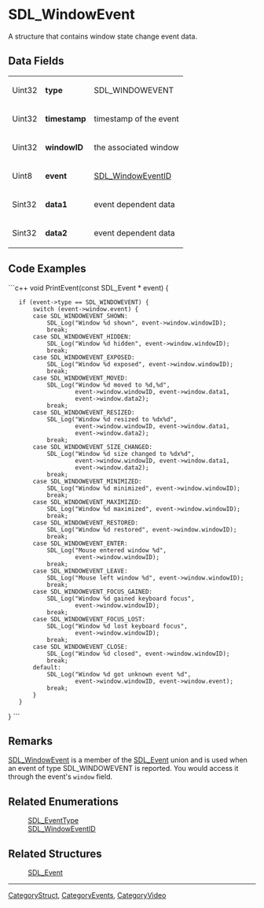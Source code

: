 <!-- pragma section-numbers off -->
<!-- pragma disable-camelcase -->

= SDL_WindowEvent =
A structure that contains window state change event data.


== Data Fields ==
{|
|Uint32
|'''type'''
|SDL_WINDOWEVENT
|-
|Uint32
|'''timestamp'''
|timestamp of the event
|-
|Uint32
|'''windowID'''
|the associated window
|-
|Uint8
|'''event'''
|[[SDL_WindowEventID]]
|-
|Sint32
|'''data1'''
|event dependent data
|-
|Sint32
|'''data2'''
|event dependent data
|}

== Code Examples ==
<!-- #Example1 Start -->
```c++
void PrintEvent(const SDL_Event * event)
{
    if (event->type == SDL_WINDOWEVENT) {
        switch (event->window.event) {
        case SDL_WINDOWEVENT_SHOWN:
            SDL_Log("Window %d shown", event->window.windowID);
            break;
        case SDL_WINDOWEVENT_HIDDEN:
            SDL_Log("Window %d hidden", event->window.windowID);
            break;
        case SDL_WINDOWEVENT_EXPOSED:
            SDL_Log("Window %d exposed", event->window.windowID);
            break;
        case SDL_WINDOWEVENT_MOVED:
            SDL_Log("Window %d moved to %d,%d",
                    event->window.windowID, event->window.data1,
                    event->window.data2);
            break;
        case SDL_WINDOWEVENT_RESIZED:
            SDL_Log("Window %d resized to %dx%d",
                    event->window.windowID, event->window.data1,
                    event->window.data2);
            break;
        case SDL_WINDOWEVENT_SIZE_CHANGED:
            SDL_Log("Window %d size changed to %dx%d",
                    event->window.windowID, event->window.data1,
                    event->window.data2);
            break;
        case SDL_WINDOWEVENT_MINIMIZED:
            SDL_Log("Window %d minimized", event->window.windowID);
            break;
        case SDL_WINDOWEVENT_MAXIMIZED:
            SDL_Log("Window %d maximized", event->window.windowID);
            break;
        case SDL_WINDOWEVENT_RESTORED:
            SDL_Log("Window %d restored", event->window.windowID);
            break;
        case SDL_WINDOWEVENT_ENTER:
            SDL_Log("Mouse entered window %d",
                    event->window.windowID);
            break;
        case SDL_WINDOWEVENT_LEAVE:
            SDL_Log("Mouse left window %d", event->window.windowID);
            break;
        case SDL_WINDOWEVENT_FOCUS_GAINED:
            SDL_Log("Window %d gained keyboard focus",
                    event->window.windowID);
            break;
        case SDL_WINDOWEVENT_FOCUS_LOST:
            SDL_Log("Window %d lost keyboard focus",
                    event->window.windowID);
            break;
        case SDL_WINDOWEVENT_CLOSE:
            SDL_Log("Window %d closed", event->window.windowID);
            break;
        default:
            SDL_Log("Window %d got unknown event %d",
                    event->window.windowID, event->window.event);
            break;
        }
    }
}
```
<!-- #End Example1 -->

== Remarks ==
[[SDL_WindowEvent]] is a member of the [[SDL_Event]] union and is used when an event of type SDL_WINDOWEVENT is reported.  You would access it through the event's <code>window</code> field.

== Related Enumerations ==
:[[SDL_EventType]]
:[[SDL_WindowEventID]]

== Related Structures ==
:[[SDL_Event]]

----
[[CategoryStruct]], [[CategoryEvents]], [[CategoryVideo]]

<!-- #Actually from the SDL_events.h header but listed in both categories for the wiki. -->

